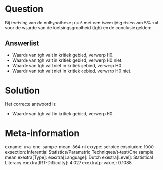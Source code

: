 Question
========

Bij toetsing van de nulhypothese μ = 6 met een tweezijdig risico van 5%
zal voor de waarde van de toetsingsgrootheid (tgh) en de conclusie
gelden:

Answerlist
----------

* Waarde van tgh valt in kritiek gebied, verwerp H0.
* Waarde van tgh valt in kritiek gebied, verwerp H0 niet.
* Waarde van tgh valt niet in kritiek gebied, verwerp H0.
* Waarde van tgh valt niet in kritiek gebied, verwerp H0 niet.

Solution
========

Het correcte antwoord is: 

* Waarde van tgh valt in kritiek gebied, verwerp H0.

Meta-information
================
exname: uva-one-sample-mean-364-nl
extype: schoice
exsolution: 1000
exsection: Inferential Statistics/Parametric Techniques/t-test/One sample mean
exextra[Type]: 
exextra[Language]: Dutch
exextra[Level]: Statistical Literacy
exextra[IRT-Difficulty]: 4.027
exextra[p-value]: 0.1088
